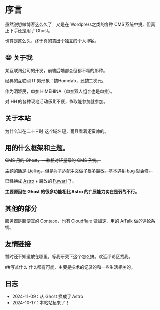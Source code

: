 # 序言
虽然说想做博客这么久了，又是在 Wordpress之类的各种 CMS 系统中挑，但真正下手还是用了 Ghost。

也算是这么久，终于真的搞出个独立的个人博客。

## 😁 关于我
某互联网公司的开发，前端后端都会但都不精的那种。

经典的互联网 IT 男形象：搞Homelab，还搞二次元。

作为酒姬民，单推 HIMEHINA（单推双人组合也是单推）。

对 HH 的各种现地活动乐此不疲，争取能参加就参加。

## 关于本站
为什么叫在二十三时
这个域名短，而且看着还蛮帅的。

## 用的什么框架和主题。
~~CMS 用的 Ghost，一款相对轻量级的 CMS 系统。~~

~~主题的话是 Lieling，但是为了适配中文做了很多魔改，基本遇到 bug 就会修。~~

已经换成 [Astro](https://astro.build/) + 魔改的 [Fuwari](https://fuwari.vercel.app/) 了。

__主要原因在 Ghost 的很多功能相比 Astro 的扩展能力实在是弱的不行。__

## 其他的部分
服务器是超便宜的 Contabo，也有 Cloudflare 做加速，用的 ArTalk 做的评论系统。

## 友情链接
暂时还不知道放在哪里，等我研究下这个怎么搞。欢迎评论区找我。

##写点什么
什么都有可能，主要是技术的记录的和一些生活相关的。

## 日志
- 2024-11-09：从 Ghost 换成了 Astro
- 2024-10-17：本站站起来了！


